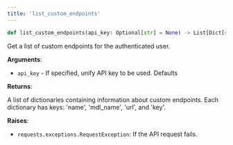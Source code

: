 ```yaml
---
title: 'list_custom_endpoints'
---
```


```python
def list_custom_endpoints(api_key: Optional[str] = None) -> List[Dict[str, str]]:
```

Get a list of custom endpoints for the authenticated user.

**Arguments**:

- `api_key` - If specified, unify API key to be used. Defaults



**Returns**:

A list of dictionaries containing information about custom endpoints.
Each dictionary has keys: 'name', 'mdl_name', 'url', and 'key'.



**Raises**:

- `requests.exceptions.RequestException`: If the API request fails.